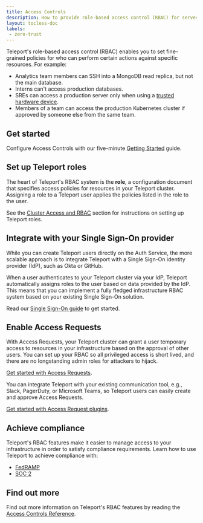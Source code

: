 ```yaml
---
title: Access Controls
description: How to provide role-based access control (RBAC) for servers, databases, Kubernetes clusters, and other resources in your infrastructure
layout: tocless-doc
labels:
 - zero-trust
---
```


Teleport's role-based access control (RBAC) enables you to set fine-grained
policies for who can perform certain actions against specific resources. For
example:

- Analytics team members can SSH into a MongoDB read replica, but not the main
  database.
- Interns can't access production databases.
- SREs can access a production server only when using a [trusted hardware
  device](../../identity-governance/device-trust/guide.mdx).
- Members of a team can access the production Kubernetes cluster if approved by
  someone else from the same team.

## Get started

Configure Access Controls with our five-minute [Getting
Started](./getting-started.mdx) guide.

## Set up Teleport roles

The heart of Teleport's RBAC system is the **role**, a configuration document
that specifies access policies for resources in your Teleport cluster.
Assigning a role to a Teleport user applies the policies listed in the role to
the user.

See the [Cluster Access and RBAC](guides/guides.mdx) section for instructions on
setting up Teleport roles.

## Integrate with your Single Sign-On provider

While you can create Teleport users directly on the Auth Service, the more
scalable approach is to integrate Teleport with a Single Sign-On identity
provider (IdP), such as Okta or GitHub.

When a user authenticates to your Teleport cluster via your IdP, Teleport
automatically assigns roles to the user based on data provided by the IdP. This
means that you can implement a fully fledged infrastructure RBAC system based on
your existing Single Sign-On solution.

Read our [Single Sign-On guide](sso/sso.mdx) to get started.

## Enable Access Requests

With Access Requests, your Teleport cluster can grant a user temporary access to
resources in your infrastructure based on the approval of other users. You can
set up your RBAC so all privileged access is short lived, and there are no
longstanding admin roles for attackers to hijack.

[Get started with Access Requests](../../identity-governance/access-requests/access-requests.mdx).

You can integrate Teleport with your existing communication tool, e.g., Slack,
PagerDuty, or Microsoft Teams, so Teleport users can easily create and approve
Access Requests.

[Get started with Access Request plugins](../../identity-governance/access-request-plugins/access-request-plugins.mdx).

## Achieve compliance

Teleport's RBAC features make it easier to manage access to your infrastructure
in order to satisfy compliance requirements. Learn how to use Teleport to
achieve compliance with:

- [FedRAMP](./compliance-frameworks/fedramp.mdx)
- [SOC 2](./compliance-frameworks/soc2.mdx)

## Find out more

Find out more information on Teleport's RBAC features by reading the [Access
Controls Reference](../../reference/access-controls/roles.mdx).
